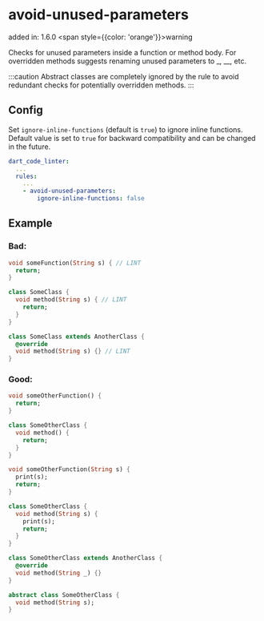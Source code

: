 # avoid-unused-parameters
added in: 1.6.0 <span style={{color: 'orange'}}>warning</span>

Checks for unused parameters inside a function or method body. For overridden methods suggests renaming unused parameters to _, __, etc.

:::caution
Abstract classes are completely ignored by the rule to avoid redundant checks for potentially overridden methods.
:::

## Config
Set `ignore-inline-functions` (default is `true`) to ignore inline functions. Default value is set to `true` for backward compatibility and can be changed in the future.
```yaml
dart_code_linter:
  ...
  rules:
    ...
    - avoid-unused-parameters:
        ignore-inline-functions: false
```
## Example
### Bad:
```dart
void someFunction(String s) { // LINT
  return;
}

class SomeClass {
  void method(String s) { // LINT
    return;
  }
}

class SomeClass extends AnotherClass {
  @override
  void method(String s) {} // LINT
}
```
### Good:
```dart
void someOtherFunction() {
  return;
}

class SomeOtherClass {
  void method() {
    return;
  }
}

void someOtherFunction(String s) {
  print(s);
  return;
}

class SomeOtherClass {
  void method(String s) {
    print(s);
    return;
  }
}

class SomeOtherClass extends AnotherClass {
  @override
  void method(String _) {}
}

abstract class SomeOtherClass {
  void method(String s);
}
```
